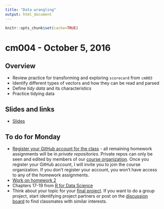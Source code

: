 ```yaml
---
title: "Data wrangling"
output: html_document
---
```


```r
knitr::opts_chunk$set(cache=TRUE)
```

# cm004 - October 5, 2016

## Overview

* Review practice for transforming and exploring `scorecard` from `cm003`
* Identify different types of vectors and how they can be read and parsed
* Define *tidy data* and its characteristics
* Practice tidying data

## Slides and links

* [Slides](extras/cm004_slides.html)

## To do for Monday

* [Register your GitHub account for the class](https://docs.google.com/forms/d/e/1FAIpQLSdBjiacwzO8WexQNJRW-dBuzc4lzj-AkAdm1FUqe5O2_kkbWg/viewform) - all remaining homework assignments will be in *private repositories*. Private repos can only be seen and edited by members of our [course organization](https://github.com/uc-cfss). Once you register your GitHub account, I will invite you to join the course organization. If you don't register your account, you won't have access to any of the homework assignments.
* [Work on homework 2](hw02-explore-wrangle-data.html)
* Chapters 17-19 from [R for Data Science](http://r4ds.had.co.nz/)
* Think about your topic for your [final project](project_description.html). If you want to do a group project, start identifying project partners or post on the [discussion board](https://github.com/uc-cfss/Discussion) to find classmates with similar interests.


